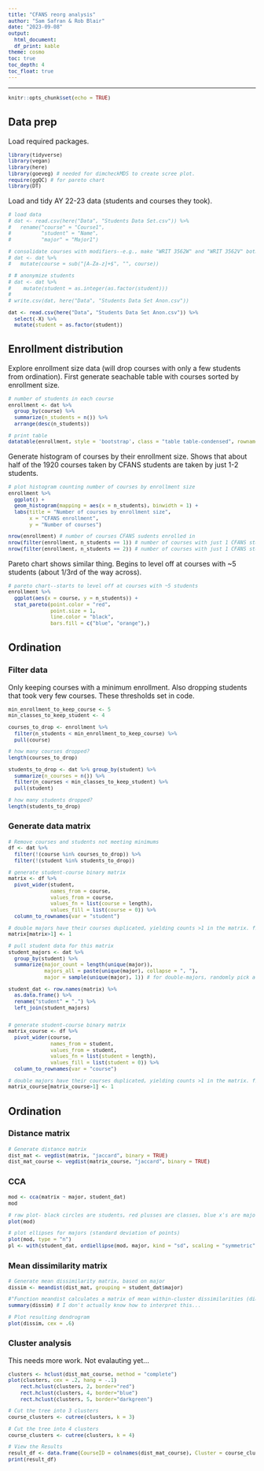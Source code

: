 ```yaml
---
title: "CFANS reorg analysis"
author: "Sam Safran & Rob Blair"
date: "2023-09-08"
output:
  html_document:
  df_print: kable
theme: cosmo
toc: true
toc_depth: 4
toc_float: true
---
```


```{=html}
<style>
  
  pre {
    font-size: 12px;
  }
</style>
```

------------------------------------------------------

```r
knitr::opts_chunk$set(echo = TRUE)
```

## Data prep

Load required packages.

```r
library(tidyverse)
library(vegan)
library(here)
library(goeveg) # needed for dimcheckMDS to create scree plot.
require(ggQC) # for pareto chart
library(DT)
```

Load and tidy AY 22-23 data (students and courses they took).

```r
# load data
# dat <- read.csv(here("Data", "Students Data Set.csv")) %>%
#   rename("course" = "Course1",
#          "student" = "Name",
#          "major" = "Major1")

# consolidate courses with modifiers--e.g., make "WRIT 3562W" and "WRIT 3562V" both just "WRIT 3562". This reduces the number of courses by 24 (from 1944 courses to 1920 courses)
# dat <- dat %>%
#   mutate(course = sub("[A-Za-z]+$", "", course))

# # anonymize students
# dat <- dat %>%
#    mutate(student = as.integer(as.factor(student)))
# 
# write.csv(dat, here("Data", "Students Data Set Anon.csv"))

dat <- read.csv(here("Data", "Students Data Set Anon.csv")) %>%
  select(-X) %>%
  mutate(student = as.factor(student))
```

## Enrollment distribution

Explore enrollment size data (will drop courses with only a few students from ordination). First generate seachable table with courses sorted by enrollment size.
```r
# number of students in each course
enrollment <- dat %>%
  group_by(course) %>%
  summarize(n_students = n()) %>%
  arrange(desc(n_students))

# print table
datatable(enrollment, style = 'bootstrap', class = "table table-condensed", rownames = FALSE, filter = "top")
```

Generate histogram of courses by their enrollment size. Shows that about half of the 1920 courses taken by CFANS students are taken by just 1-2 students.
```r
# plot histogram counting number of courses by enrollment size
enrollment %>%
  ggplot() +
  geom_histogram(mapping = aes(x = n_students), binwidth = 1) +
  labs(title = "Number of courses by enrollment size",
       x = "CFANS enrollment",
       y = "Number of courses")

nrow(enrollment) # number of courses CFANS sudents enrolled in
nrow(filter(enrollment, n_students == 1)) # number of courses with just 1 CFANS student
nrow(filter(enrollment, n_students == 2)) # number of courses with just 1 CFANS student
```

Pareto chart shows similar thing. Begins to level off at courses with ~5 students (about 1/3rd of the way across).
```r
# pareto chart--starts to level off at courses with ~5 students  
enrollment %>%
  ggplot(aes(x = course, y = n_students)) +
  stat_pareto(point.color = "red",
              point.size = 1,
              line.color = "black",
              bars.fill = c("blue", "orange"),)
```

## Ordination

### Filter data

Only keeping courses with a minimum enrollment. Also dropping students that took very few courses. These thresholds set in code.

```r
min_enrollment_to_keep_course <- 5
min_classes_to_keep_student <- 4

courses_to_drop <- enrollment %>% 
  filter(n_students < min_enrollment_to_keep_course) %>%
  pull(course)

# how many courses dropped?
length(courses_to_drop)

students_to_drop <- dat %>% group_by(student) %>%
  summarize(n_courses = n()) %>%
  filter(n_courses < min_classes_to_keep_student) %>%
  pull(student)

# how many students dropped?
length(students_to_drop)
```

### Generate data matrix
```r
# Remove courses and students not meeting minimums
df <- dat %>%
  filter(!(course %in% courses_to_drop)) %>%
  filter(!(student %in% students_to_drop))

# generate student-course binary matrix
matrix <- df %>%
  pivot_wider(student, 
              names_from = course, 
              values_from = course, 
              values_fn = list(course = length), 
              values_fill = list(course = 0)) %>%
  column_to_rownames(var = "student") 

# double majors have their courses duplicated, yielding counts >1 in the matrix. fix that.
matrix[matrix>1] <- 1

# pull student data for this matrix
student_majors <- dat %>%
  group_by(student) %>%
  summarize(major_count = length(unique(major)),
            majors_all = paste(unique(major), collapse = ", "),
            major = sample(unique(major), 1)) # for double-majors, randomly pick a single major to assign for anlaysis 

student_dat <- row.names(matrix) %>%
  as.data.frame() %>%
  rename("student" = ".") %>%
  left_join(student_majors)


# generate student-course binary matrix
matrix_course <- df %>%
  pivot_wider(course, 
              names_from = student, 
              values_from = student, 
              values_fn = list(student = length), 
              values_fill = list(student = 0)) %>%
  column_to_rownames(var = "course") 

# double majors have their courses duplicated, yielding counts >1 in the matrix. fix that.
matrix_course[matrix_course>1] <- 1
```

## Ordination

### Distance matrix

```r
# Generate distance matrix
dist_mat <- vegdist(matrix, "jaccard", binary = TRUE)
dist_mat_course <- vegdist(matrix_course, "jaccard", binary = TRUE)
```

### CCA
```r
mod <- cca(matrix ~ major, student_dat)
mod

# raw plot- black circles are students, red plusses are classes, blue x's are majors
plot(mod)

# plot ellipses for majors (standard deviation of points)
plot(mod, type = "n")
pl <- with(student_dat, ordiellipse(mod, major, kind = "sd", scaling = "symmetric", col = 1:13, draw="polygon", label =TRUE, cex = .4))
```

### Mean dissimilarity matrix
```r
# Generate mean dissimilarity matrix, based on major
dissim <- meandist(dist_mat, grouping = student_dat$major) 

#"Function meandist calculates a matrix of mean within-cluster dissimilarities (diagonal) and between-cluster dissimilarities (off-diagonal elements), and an attribute n of grouping counts. Function summary finds the within-class, between-class and overall means of these dissimilarities, and the MRPP statistics with all weight.type options and the Classification Strength, CS (Van Sickle and Hughes, 2000)."
summary(dissim) # I don't actually know how to interpret this...

# Plot resulting dendrogram
plot(dissim, cex = .6)
```

### Cluster analysis

This needs more work. Not evalauting yet...
```r
clusters <- hclust(dist_mat_course, method = "complete")
plot(clusters, cex = .2, hang = -.1)
    rect.hclust(clusters, 2, border="red") 
    rect.hclust(clusters, 4, border="blue")
    rect.hclust(clusters, 5, border="darkgreen")

# Cut the tree into 3 clusters
course_clusters <- cutree(clusters, k = 3)

# Cut the tree into 4 clusters
course_clusters <- cutree(clusters, k = 4)

# View the Results
result_df <- data.frame(CourseID = colnames(dist_mat_course), Cluster = course_clusters)
print(result_df)
```



